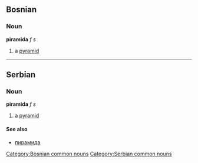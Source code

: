 ==Bosnian==
===Noun===
'''piramida''' ''f s''
#a [[pyramid]]
[[Category:Bosnian common nouns]]
----
==Serbian==
===Noun===
'''piramida''' ''f s''
#a [[pyramid]]
====See also====
*[[пирамида]]
[[Category:Serbian common nouns]]